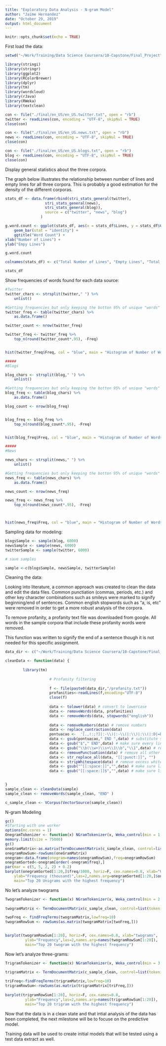 ```yaml
---
title: "Exploratory Data Analysis - N-gram Model"
author: "Jaime Hernandez"
date: "October 29, 2019"
output: html_document
---
```


```r
knitr::opts_chunk$set(echo = TRUE)

```


First load the data:
```r
setwd("~/Work/Training/Data Science Coursera/10-Capstone/Final_Project")

library(stringi)
library(stringr)
library(ggplot2)
library(RColorBrewer)
library(dplyr)
library(tm)
library(wordcloud)
library(rJava)
library(RWeka)
library(textclean)

con <- file("./final/en_US/en_US.twitter.txt", open = "rb")
twitter <- readLines(con, encoding = "UTF-8", skipNul = TRUE)
close(con)

con <- file("./final/en_US/en_US.news.txt", open = "rb")
news <- readLines(con, encoding = "UTF-8", skipNul = TRUE)
close(con)

con <- file("./final/en_US/en_US.blogs.txt", open = "rb")
blog <- readLines(con, encoding = "UTF-8", skipNul = TRUE)
close(con)


```
Display general statistics about the three corpora. 

The graph below illustrates the relationship between number of lines and empty lines for all three corpora. This is probably a good estimation for the density of the different corporas.

```r

stats_df <- data.frame(rbind(stri_stats_general(twitter),
                  stri_stats_general(news),
                  stri_stats_general(blog)),
                  source = c("twitter", "news", "blog")
                )

g.word.count <- ggplot(stats_df, aes(x = stats_df$Lines, y = stats_df$Chars, fill = source)) +
    geom_bar(stat = "identity") + 
    ggtitle("Word Count") +
xlab("Number of Lines") +
ylab("Empy Lines") 

g.word.count

colnames(stats_df) <- c("Total Number of Lines", "Empty Lines", "Total Number of Characters", "Number of Empty Characters" , "Source")

stats_df

```

Show frequencies of words found for each data source:


```r
#Twitter
twitter_chars <- strsplit(twitter," ") %>%
    unlist()

#Getting frequencies but only keeping the botton 95% of unique "words" to mitigate skewed data
twitter_freq <- table(twitter_chars) %>%
    as.data.frame() 

twitter_count <- nrow(twitter_freq)

twitter_freq <- twitter_freq %>%
    top_n(round(twitter_count*.95), -Freq)


hist(twitter_freq$Freq, col = "blue", main = "Histogram of Number of Words in twitter", xlab = "Number of Words")

#####
#Blogs

blog_chars <- strsplit(blog," ") %>%
    unlist()

#Getting frequencies but only keeping the botton 95% of unique "words" to mitigate skewed data
blog_freq <- table(blog_chars) %>%
    as.data.frame()

blog_count <- nrow(blog_freq)


blog_freq <- blog_freq %>%
    top_n(round(blog_count*.95), -Freq)


hist(blog_freq$Freq, col = "blue", main = "Histogram of Number of Words in blogs", xlab = "Number of Words")

#####
#News

news_chars <- strsplit(news," ") %>%
    unlist()

#Getting frequencies but only keeping the botton 95% of unique "words" to mitigate skewed data
news_freq <- table(news_chars) %>%
    as.data.frame()

news_count <- nrow(news_freq)

news_freq <- news_freq %>%
    top_n(round(news_count*.95), -Freq)



hist(news_freq$Freq, col = "blue", main = "Histogram of Number of Words in blogs", xlab = "Number of Words")
```



Sampling data for modeling:

```r

blogsSample <- sample(blog, 6000)
newsSample <- sample(news, 6000)
twitterSample <- sample(twitter, 6000)

# save samples

sample <-c(blogsSample, newsSample, twitterSample)

```

Cleaning the data:

Looking into literature, a common approach was created to clean the data and edit the data files. Common punctiation (commas, periods, etc.) and other key character combinations such as smileys were marked to signify beginning/end of sentences. Common english stopwords such as "a, is, etc" were removed in order to get a more robust analysis of the corpora.

To remove profanity, a profanity text file was downloaded from google. All words in the sample corpora that include these profanity words were removed.

This function was written to signify the end of a sentence though it is not needed for this specific assignment.


```r
data_dir <- c("~/Work/Training/Data Science Coursera/10-Capstone/Final_Project")

cleanData <- function(data) {
    
        library(tm)
    
                    # Profanity filtering
            
                    f <- file(paste0(data_dir,"/profanity.txt"))
                    profanities<-readLines(f,encoding="UTF-8")
                    close(f)
                    
                    data <- tolower(data) # convert to lowercase
                    data <- removeWords(data, profanities)
                    data <- removeWords(data, stopwords("english"))
            
                    data <- removeNumbers(data) # remove numbers
                    data <- replace_contraction(data)
                    pontuacao <-  '[.,!:;?]|:-\\)|:-\\(|:\\)|:\\(|:D|=D|8\\)|:\\*|=\\*|:x|:X|:o|:O|:~\\(|T\\.T|Y\\.Y|S2|<3|:B|=B|=3|:3'
                    data <- gsub(pontuacao," END ",data) # substitute selected ponctuation (including smileys) with the word END
                    data <- gsub("$"," END",data) # make sure every line ends with an END
                    data <- gsub("\\b(\\w+)\\s+\\1\\b","\\1",data) # remove duplicate words in sequence (eg.                
                    data <- removePunctuation(data) # remove all other punctuation
                    data <- str_replace_all(data, "[[:punct:]]", "")
                    data <- stripWhitespace(data) # remove excess white space
                    data <- gsub("^[[:space:]]","",data) # make sure lines doesn't begin with space
                    data <- gsub("[[:space:]]$","",data) # make sure lines doesn't end with space
        

}
sample_clean <- cleanData(sample)
sample_clean <- removeWords(sample_clean, "END" )

c_sample_clean <- VCorpus(VectorSource(sample_clean))

```

N-gram Modeling

```r

gc()
#STarting with one worker 
options(mc.cores = 1)
OnegramTokenizer <- function(x) NGramTokenizer(x, Weka_control(min = 1, max = 1))
memory.limit(size = 75000)
gc()
oneGramMatrix<-as.matrix(TermDocumentMatrix(c_sample_clean, control=list(tokenize=OnegramTokenizer)))
onegramRowSum<-rowSums(oneGramMatrix)
onegram<-data.frame(onegram=names(onegramRowSum),freq=onegramRowSum)
onegramSorted<-onegram[order(-onegram$freq),]
par(mar = c(5, 5, 2, 2) + 0.2)
barplot(onegramSorted[1:20,]$freq/1000, horiz=F, cex.names=0.8, xlab="Unigrams",
    ylab="Frequency (thousand)",las=2,names.arg=onegramSorted[1:20,]$onegram, 
    main="Top 20 Unigrams with the highest frequency")


```

No let's analyze twograms

```r
TwogramTokenizer <- function(x) NGramTokenizer(x, Weka_control(min = 2, max = 2))
                                
twogramMatrix <- TermDocumentMatrix(c_sample_clean, control=list(tokenize = TwogramTokenizer))

twoFreq <- findFreqTerms(twogramMatrix,lowfreq=10)
twogramRowSum <- rowSums(as.matrix(twogramMatrix[twoFreq,]))
 

barplot(twogramRowSum[1:20], horiz=F, cex.names=0.8, xlab="twograms",
         ylab="Frequency",las=2,names.arg=names(twogramRowSum[1:20]), 
         main="Top 20 twogram with the highest frequency")


```




Now let's analyze three-grams:

```r
TrigramTokenizer <- function(x) NGramTokenizer(x, Weka_control(min = 3, max = 3))
                                
trigramMatrix <- TermDocumentMatrix(c_sample_clean, control=list(tokenize = TrigramTokenizer))

triFreq<-findFreqTerms(trigramMatrix,lowfreq=10)
trigramRowSum<-rowSums(as.matrix(trigramMatrix[triFreq,]))
 
barplot(trigramRowSum[1:20], horiz=F, cex.names=0.8, 
         ylab="Frequency",las=2,names.arg=names(trigramRowSum[1:20]), 
         main="Top 20 trigram with the highest frequency")


```



Now that the data is in a clean state and that intial analysis of the data has been completed, the next milestone will be to focuse on the predictive model.

Training data will be used to create initial models that will be tested using a test data extract as well.

















